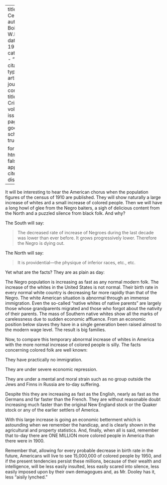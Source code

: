 
---
title: 'The Census'
author: Du Bois, W.E.B.
date: May 1911
categories: 
  - ""
citation: 
  type: article-journal
  container-title: The Crisis
  volume: 3
  issue: 1
  page: 24
google-scholar: true

format:
  html:
    toc: false
    appendix-cite-as: display
---



It will be interesting to hear the American chorus when the population figures of the census of 1910 are published. They will show naturally a large increase of whites ard a small increase of colored people. Then we will have a long howl of glee from the Negro baiters, a sigh of delicious content from the North and a puzzled silence from black folk. And why?

The South will say:

> The decreased rate of increase of Negroes during the last decade was lower than ever before. It grows progressively lower. Therefore the Negro is dying out.

The North will say:

> It is providential---the physique of inferior races, etc., etc.

Yet what are the facts? They are as plain as day:

The Negro population is increasing as fast as any normal modern folk. The increase of the whites in the United States is not normal. Their birth rate in every normal white country is decreasing far more rapidly
than that of the Negro. The white American situation is abnormal through an immense immigration. Even the so-called "native whites of native parents" are largely those whose grandparents migrated and those who forgot about the nativity of their parents. The mass of Southern native whites show all the marks of carelessness due to sudden economic affluence. From an economic position below slaves they have in a single generation been raised almost to the modern wage level. The result is big families.

Now, to compare this temporary abnormal increase of whites in America with the more normal increase of colored people is silly. The facts concerning colored folk are well known:

They have practically no immigration.

They are under severe economic repression.

They are under a mental and moral strain such as no group outside the Jews and Finns in Russia are to-day suffering.

Despite this they are increasing as fast as the English, nearly as fast as the Germans and far faster than the French. They are without reasonable doubt increasing much faster than the original New England stock or the Quaker stock or any of the earlier settlers of America.

With this large increase is going an economic betterment which is astounding when we remember the handicap, and is clearly shown in the agricultural and property statistics. And, finally, when all is said, remember that to-day there are ONE MILLION more colored people in America than there were in 1900.

Remember that, allowing for every probable decrease in birth rate in the future, Americans will live to see 15,000,000 of colored people by 1950, and if the present tendencies persist these millions, because of their wealth and intelligence, will be less easily insulted, less easily scared into silence, less easily imposed upon by their own demagogues and, as Mr. Dooley has it, less "aisily lynched."

